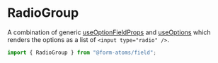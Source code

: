 
<Meta title="components/RadioGroup" of={RadioGroupStories} />

# RadioGroup

A combination of generic [useOptionFieldProps](?path=/docs/hooks-useoptionfieldprops--docs) and [useOptions](?path=/docs/hooks-useoptions--docs)
which renders the options as a list of `<input type="radio" />`.

```ts
import { RadioGroup } from "@form-atoms/field";
```

<Stories />
